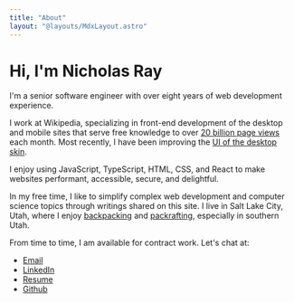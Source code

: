 ```yaml
---
title: "About"
layout: "@layouts/MdxLayout.astro"
---
```


# Hi, I'm Nicholas Ray

I'm a senior software engineer with over eight years of web development
experience.

I work at Wikipedia, specializing in front-end development of the desktop and
mobile sites that serve free knowledge to over
[20 billion page views](https://stats.wikimedia.org/#/all-projects) each month.
Most recently, I have been improving the
[UI of the desktop skin](https://www.mediawiki.org/wiki/Reading/Web/Desktop_Improvements).

I enjoy using JavaScript, TypeScript, HTML, CSS, and React to make websites
performant, accessible, secure, and delightful.

In my free time, I like to simplify complex web development and computer science
topics through writings shared on this site. I live in Salt Lake City, Utah,
where I enjoy
[backpacking](<https://en.wikipedia.org/wiki/Backpacking_(hiking)>) and
[packrafting](https://en.wikipedia.org/wiki/Packraft), especially in southern
Utah.

From time to time, I am available for contract work. Let's chat at:

- [Email](mailto:nray@nray.dev)
- [LinkedIn](https://www.linkedin.com/in/nicholas-ray/)
- [Resume](/nicholas-ray-resume.pdf)
- [Github](https://github.com/nicholasray)
